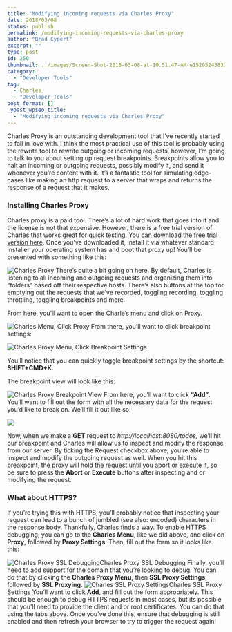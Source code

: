 ```yaml
---
title: "Modifying incoming requests via Charles Proxy"
date: 2018/03/08
status: publish
permalink: /modifying-incoming-requests-via-charles-proxy
author: "Brad Cypert"
excerpt: ""
type: post
id: 250
thumbnail: ../images/Screen-Shot-2018-03-08-at-10.51.47-AM-e1520524383391.png
category:
  - "Developer Tools"
tag:
  - Charles
  - "Developer Tools"
post_format: []
_yoast_wpseo_title:
  - "Modifying incoming requests via Charles Proxy"
---
```


Charles Proxy is an outstanding development tool that I’ve recently started to fall in love with. I think the most practical use of this tool is probably using the rewrite tool to rewrite outgoing or incoming requests, however, I’m going to talk to you about setting up request breakpoints. Breakpoints allow you to halt an incoming or outgoing requests, possibly modify it, and send it whenever you’re content with it. It’s a fantastic tool for simulating edge-cases like making an http request to a server that wraps and returns the response of a request that it makes.

### Installing Charles Proxy

Charles proxy is a paid tool. There’s a lot of hard work that goes into it and the license is not that expensive. However, there is a free trial version of Charles that works great for quick testing. You [can download the free trial version here](https://www.charlesproxy.com/). Once you’ve downloaded it, install it via whatever standard installer your operating system has and boot that proxy up! You’ll be presented with something like this:

![Charles
  Proxy](./post_images/Screen-Shot-2018-03-08-at-10.19.09-AM-e1520522726804-300x220.png)
There’s quite a bit going on here. By default, Charles is listening to all incoming
and outgoing requests and organizing them into “folders” based off their respective
hosts. There’s also buttons at the top for emptying out the requests that we’ve recorded,
toggling recording, toggling throttling, toggling breakpoints and more.

From here, you’ll want to open the Charle’s menu and click on Proxy.

![Charles Menu, Click
  Proxy](./post_images/Screen-Shot-2018-03-08-at-10.22.23-AM.png)
From there, you’ll want to click breakpoint settings:

![Charles Proxy Menu, Click Breakpoint Settings](./post_images/Screen-Shot-2018-03-08-at-10.22.41-AM.png)

You’ll notice that you can quickly toggle breakpoint settings by the shortcut: **SHIFT+CMD+K.**

The breakpoint view will look like this:

![Charles Proxy Breakpoint View](./post_images/Screen-Shot-2018-03-08-at-10.29.55-AM.png)
From here, you’ll want to click **“Add”**. You’ll want to fill out the form with all the necessary data for the request you’d like to break on. We’ll fill it out like so:

![](./post_images/Screen-Shot-2018-03-08-at-10.33.03-AM.png)

Now, when we make a **GET** request to _http://localhost:8080/todos,_ we’ll hit our breakpoint and Charles will allow us to inspect and modify the response from our server. By ticking the Request checkbox above, you’re able to inspect and modify the outgoing request as well. When you hit this breakpoint, the proxy will hold the request until you abort or execute it, so be sure to press the **Abort** or **Execute** buttons after inspecting and or modifying the request.

### What about HTTPS?

If you’re trying this with HTTPS, you’ll probably notice that inspecting your request can lead to a bunch of jumbled (see also: encoded) characters in the response body. Thankfully, Charles finds a way. To enable HTTPS debugging, you can go to the **Charles Menu**, like we did above, and click on **Proxy**, followed by **Proxy Settings**. Then, fill out the form so it looks like this:

![Charles Proxy SSL Debugging](./post_images/Screen-Shot-2018-03-08-at-10.39.59-AM.png)Charles Proxy SSL Debugging
Finally, you’ll need to add support for the domain that you’re looking to debug. You can do that by clicking the **Charles Proxy Menu,** then **SSL Proxy Settings**, followed by **SSL Proxying.**
![Charles SSL Proxy Settings](./post_images/Screen-Shot-2018-03-08-at-10.45.15-AM.png)Charles SSL Proxy Settings
You’ll want to click **Add**, and fill out the form appropriately. This should be enough to debug HTTPS requests in most cases, but its possible that you’ll need to provide the client and or root certificates. You can do that using the tabs above. Once you’ve done this, ensure that debugging is still enabled and then refresh your browser to try to trigger the request again!
